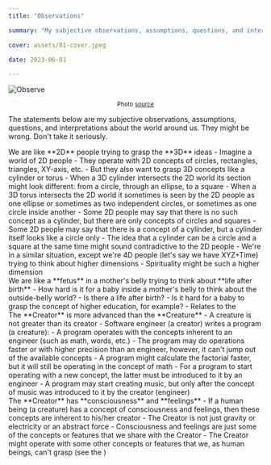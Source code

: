 ```yaml
---
title: "Observations"

summary: "My subjective observations, assumptions, questions, and interpretations about the world around us. They might be wrong. Don't take it seriously"

cover: assets/01-cover.jpeg

date: 2023-06-01

---
```



![Observe](./assets/01-cover.jpeg)

<center style={{ opacity: 0.5 }}>
  <small>
    Photo <a href="https://unsplash.com/photos/LWP5r3sHBm8">source</a>
  </small>
</center>

The statements below are my subjective observations, assumptions, questions, and interpretations about the world around us. They might be wrong. Don't take it seriously.

<Divider />

<Sections>
  <Section hash={SectionHash.Observation1}>
    <SectionHeader>
      We are like **2D** people trying to grasp the **3D** ideas
    </SectionHeader>
    <SectionBody>
      - Imagine a world of 2D people
        - They operate with 2D concepts of circles, rectangles, triangles, XY-axis, etc.
        - But they also want to grasp 3D concepts like a cylinder or torus
        - When a 3D cylinder intersects the 2D world its section might look different: from a circle, through an ellipse, to a square
        - When a 3D torus intersects the 2D world it sometimes is seen by the 2D people as one ellipse or sometimes as two independent circles, or sometimes as one circle inside another
        - Some 2D people may say that there is no such concept as a cylinder, but there are only concepts of circles and squares
        - Some 2D people may say that there is a concept of a cylinder, but a cylinder itself looks like a circle only
        - The idea that a cylinder can be a circle and a square at the same time might sound contradictive to the 2D people
      - We're in a similar situation, except we're 4D people (let's say we have XYZ+Time) trying to think about higher dimensions
        - Spirituality might be such a higher dimension
    </SectionBody>
  </Section>

  <Section hash={SectionHash.Observation2}>
    <SectionHeader>
      We are like a **fetus** in a mother's belly trying to think about **life after birth**
    </SectionHeader>
    <SectionBody>
      - How hard is it for a baby inside a mother's belly to think about the outside-belly world?
      - Is there a life after birth?
      - Is it hard for a baby to grasp the concept of higher education, for example?
      - Relates to the <Reference hash={SectionHash.Observation1} />
    </SectionBody>
  </Section>

  <Section hash={SectionHash.Observation3}>
    <SectionHeader>
      The **Creator** is more advanced than the **Creature**
    </SectionHeader>
    <SectionBody>
      - A creature is not greater than its creator
      - Software engineer (a creator) writes a program (a creature):
        - A program operates with the concepts inherent to an engineer (such as math, words, etc.)
        - The program may do operations faster or with higher precision than an engineer, however, it can't jump out of the available concepts
          - A program might calculate the factorial faster, but it will still be operating in the concept of math
        - For a program to start operating with a new concept, the latter must be introduced to it by an engineer
          - A program may start creating music, but only after the concept of music was introduced to it by the creator (engineer)
    </SectionBody>
  </Section>

  <Section hash={SectionHash.Assumption1} deps={[SectionHash.Observation3]}>
    <SectionHeader>
      The **Creator** has **consciousness** and **feelings**
    </SectionHeader>
    <SectionBody>
      - If a human being (a creature) has a concept of consciousness and feelings, then these concepts are inherent to his/her creator
      - The Creator is not just gravity or electricity or an abstract force
      - Consciousness and feelings are just some of the concepts or features that we share with the Creator
      - The Creator might operate with some other concepts or features that we, as human beings, can't grasp (see the <Reference hash={SectionHash.Observation1} />)
    </SectionBody>
  </Section>
</Sections>
